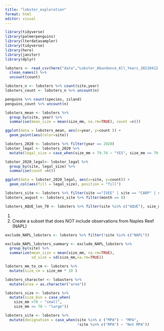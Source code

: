 ```yaml
---
title: "lobster_exploration"
format: html
editor: visual
---
```


```r
library(tidyverse)
library(palmerpenguins)
library(lterdatasampler)
library(tidyverse)
library(here)
library(janitor)
library(dplyr)
```

```r
lobsters <- read_csv(here("data","Lobster_Abundance_All_Years_20210412.csv"), na = c("-99999", "")) %>% 
  clean_names() %>% 
  uncount(count)
```

```r
lobsters_n <- lobsters %>% count(site,year)
lobsters_count <- lobsters_n %>% uncount(n)
```

```r
penguins %>% count(species, island)
penguins_count %>% uncount(n)
```

```r
lobsters_mean <- lobsters %>%
  group_by(site, year) %>%
  summarise(mean_size = mean(size_mm, na.rm=TRUE), count =n())
```

```r
ggplot(data = lobsters_mean, aes(x=year, y=count )) +
  geom_point(aes(color=site))
```

```r

lobsters_2020 <- lobsters %>% filter(year == 2020) 
lobster_legal <- lobsters_2020 %>%
  mutate(legal_size = case_when(size_mm > 79.76 ~ "YES", size_mm <= 79.76 ~ "NO"))

lobster_2020_legal<- lobster_legal %>%
  group_by(site, legal_size) %>%
  summarise(count =n())

```

```r
ggplot(data = lobster_2020_legal, aes(x=site, y=count)) +
  geom_col(aes(fill = legal_size), position = "fill")
```

```r
lobsters_site <- lobsters %>% filter(site =="IVEE" | site == "CARP" | site =="NAPL")
lobsters_august <- lobsters_site %>% filter(month == 8)
```

```r
lobsters_AQUE_len_70 <- lobsters %>% filter(site %in% c("AQUE"), size_mm > 70)

```

1.  

2.  Create a subset that does NOT include observations from Naples Reef (NAPL)

```r
exclude_NAPL_lobsters <- lobsters %>% filter(!site %in% c("NAPL"))
```

```r
exclude_NAPL_lobsters_summary <- exclude_NAPL_lobsters %>%
  group_by(site) %>%
  summarize(mean_size = mean(size_mm, na.rm=TRUE),
            sd_size = sd(size_mm,na.rm=TRUE))
```

```r
lobsters_mm_to_cm <- lobsters %>%
  mutate(size_cm = size_mm * 10 )
```

```r
lobsters_character <- lobasters %>% 
  mutate(area = as.character("area"))
```

```r
lobsters_size <- lobsters %>%
  mutate(size_bin = case_when(
    size_mm >70 ~ "small",
    size_mm <= 70 ~ "large"))
```

```r
lobsters_site <- lobsters %>%
  mutate(designation = case_when(site %in% c ("MPA") ~ "MPA",
                                 !site %in% c("MPA") ~ "Not MPA"))


```
